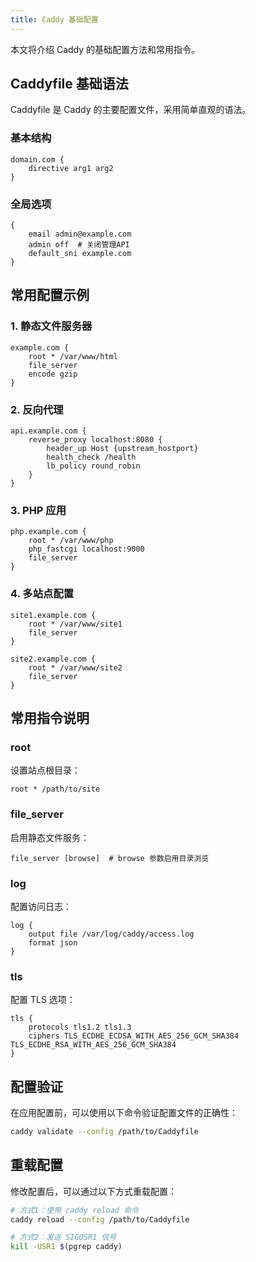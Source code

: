 ```yaml
---
title: Caddy 基础配置
---
```


本文将介绍 Caddy 的基础配置方法和常用指令。

## Caddyfile 基础语法

Caddyfile 是 Caddy 的主要配置文件，采用简单直观的语法。

### 基本结构

```caddyfile
domain.com {
    directive arg1 arg2
}
```

### 全局选项

```caddyfile
{
    email admin@example.com
    admin off  # 关闭管理API
    default_sni example.com
}
```

## 常用配置示例

### 1. 静态文件服务器

```caddyfile
example.com {
    root * /var/www/html
    file_server
    encode gzip
}
```

### 2. 反向代理

```caddyfile
api.example.com {
    reverse_proxy localhost:8080 {
        header_up Host {upstream_hostport}
        health_check /health
        lb_policy round_robin
    }
}
```

### 3. PHP 应用

```caddyfile
php.example.com {
    root * /var/www/php
    php_fastcgi localhost:9000
    file_server
}
```

### 4. 多站点配置

```caddyfile
site1.example.com {
    root * /var/www/site1
    file_server
}

site2.example.com {
    root * /var/www/site2
    file_server
}
```

## 常用指令说明

### root
设置站点根目录：
```caddyfile
root * /path/to/site
```

### file_server
启用静态文件服务：
```caddyfile
file_server [browse]  # browse 参数启用目录浏览
```

### log
配置访问日志：
```caddyfile
log {
    output file /var/log/caddy/access.log
    format json
}
```

### tls
配置 TLS 选项：
```caddyfile
tls {
    protocols tls1.2 tls1.3
    ciphers TLS_ECDHE_ECDSA_WITH_AES_256_GCM_SHA384 TLS_ECDHE_RSA_WITH_AES_256_GCM_SHA384
}
```

## 配置验证

在应用配置前，可以使用以下命令验证配置文件的正确性：

```bash
caddy validate --config /path/to/Caddyfile
```

## 重载配置

修改配置后，可以通过以下方式重载配置：

```bash
# 方式1：使用 caddy reload 命令
caddy reload --config /path/to/Caddyfile

# 方式2：发送 SIGUSR1 信号
kill -USR1 $(pgrep caddy)
``` 
